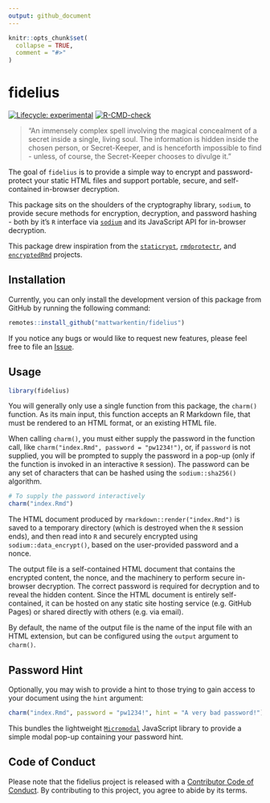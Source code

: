 ```yaml
---
output: github_document
---
```


<!-- README.md is generated from README.Rmd. Please edit that file -->

```r
knitr::opts_chunk$set(
  collapse = TRUE,
  comment = "#>"
)
```

# fidelius

<!-- badges: start -->
[![Lifecycle: experimental](https://img.shields.io/badge/lifecycle-experimental-orange.svg)](https://lifecycle.r-lib.org/articles/stages.html#experimental)
[![R-CMD-check](https://github.com/mattwarkentin/fidelius/workflows/R-CMD-check/badge.svg)](https://github.com/mattwarkentin/fidelius/actions)
<!-- badges: end -->

> "An immensely complex spell involving the magical concealment of a secret inside a single, living soul. The information is hidden inside the chosen person, or Secret-Keeper, and is henceforth impossible to find - unless, of course, the Secret-Keeper chooses to divulge it."

The goal of `fidelius` is to provide a simple way to encrypt and password-protect your static HTML files and support portable, secure, and self-contained in-browser decryption.

This package sits on the shoulders of the cryptography library, `sodium`, to provide secure methods for encryption, decryption, and password hashing - both by it's `R` interface via [`sodium`](https://github.com/jeroen/sodium) and its JavaScript API for in-browser decryption.

This package drew inspiration from the [`staticrypt`](https://github.com/robinmoisson/staticrypt), [`rmdprotectr`](https://github.com/favstats/rmdprotectr), and [`encryptedRmd`](https://github.com/dirkschumacher/encryptedRmd) projects.

## Installation

Currently, you can only install the development version of this package from GitHub by running the following command:

```r
remotes::install_github("mattwarkentin/fidelius")
```

If you notice any bugs or would like to request new features, please feel free to file an [Issue](https://github.com/mattwarkentin/fidelius/issues).

## Usage

```r
library(fidelius)
```

You will generally only use a single function from this package, the `charm()` function. As its main input, this function accepts an R Markdown file, that must be rendered to an HTML format, or an existing HTML file.

When calling `charm()`, you must either supply the password in the function call, like `charm("index.Rmd", password = "pw1234!")`, or, if `password` is not supplied, you will be prompted to supply the password in a pop-up (only if the function is invoked in an interactive `R` session). The password can be any set of characters that can be hashed using the `sodium::sha256()` algorithm.

```r
# To supply the password interactively
charm("index.Rmd")
```

The HTML document produced by `rmarkdown::render("index.Rmd")` is saved to a temporary directory (which is destroyed when the `R` session ends), and then read into `R` and securely encrypted using `sodium::data_encrypt()`, based on the user-provided password and a nonce.

The output file is a self-contained HTML document that contains the encrypted content, the nonce, and the machinery to perform secure in-browser decryption. The correct password is required for decryption and to reveal the hidden content. Since the HTML document is entirely self-contained, it can be hosted on any static site hosting service (e.g. GitHub Pages) or shared directly with others (e.g. via email).

By default, the name of the output file is the name of the input file with an HTML extension, but can be configured using the `output` argument to `charm()`.

## Password Hint

Optionally, you may wish to provide a hint to those trying to gain access to your document using the `hint` argument:

```r
charm("index.Rmd", password = "pw1234!", hint = "A very bad password!")
```

This bundles the lightweight [`Micromodal`](https://github.com/ghosh/Micromodal) JavaScript library to provide a simple modal pop-up containing your password hint.

## Code of Conduct

Please note that the fidelius project is released with a [Contributor Code of Conduct](https://contributor-covenant.org/version/2/0/CODE_OF_CONDUCT.html). By contributing to this project, you agree to abide by its terms.
